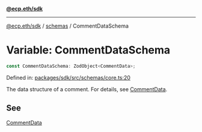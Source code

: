 [**@ecp.eth/sdk**](/sdk-reference/index.mdx)

***

[@ecp.eth/sdk](/sdk-reference/index.mdx) / [schemas](/sdk-reference/schemas/index.mdx) / CommentDataSchema

# Variable: CommentDataSchema

```ts
const CommentDataSchema: ZodObject<CommentData>;
```

Defined in: [packages/sdk/src/schemas/core.ts:20](https://github.com/ecp-eth/comments-monorepo/blob/main/packages/sdk/src/schemas/core.ts#L20)

The data structure of a comment. For details, see [CommentData](/comment-data-props).

## See

[CommentData](/comment-data-props)
